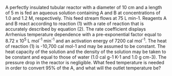 A perfectly insulated tubular reactor with a diameter of 10 cm and a length of 5 m is fed an aqueous solution containing A and B at concentrations of 1.0 and 1.2 M, respectively. This feed stream flows at 75 L min-1. Reagents A and B react according to reaction (1) with a rate of reaction that is accurately described by equation (2). The rate coefficient displays Arrhenius temperature dependence with a pre-exponential factor equal to 8.72 x 10^5^ L mol^-1^ min^-1^ and an activation energy of 7200 cal mol^-1^. The heat of reaction (1) is -10,700 cal mol-1 and may be assumed to be constant. The heat capacity of the solution and the density of the solution may be taken to be constant and equal to those of water (1.0 cal g-1 K-1 and 1.0 g cm-3). The pressure drop in the reactor is negligible. What feed temperature is needed in order to convert 95% of the A, and what will the outlet temperature be?